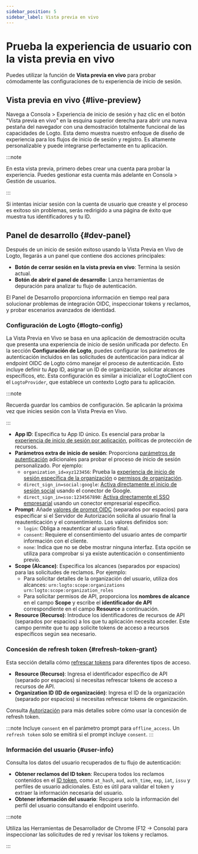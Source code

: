 ```yaml
---
sidebar_position: 5
sidebar_label: Vista previa en vivo
---
```


# Prueba la experiencia de usuario con la vista previa en vivo

Puedes utilizar la función de **Vista previa en vivo** para probar cómodamente las configuraciones de tu experiencia de inicio de sesión.

## Vista previa en vivo \{#live-preview}

Navega a <CloudLink to="/sign-in-experience">Consola > Experiencia de inicio de sesión</CloudLink> y haz clic en el botón "Vista previa en vivo" en la esquina superior derecha para abrir una nueva pestaña del navegador con una demostración totalmente funcional de las capacidades de Logto. Esta demo muestra nuestro enfoque de diseño de experiencia para los flujos de inicio de sesión y registro. Es altamente personalizable y puede integrarse perfectamente en tu aplicación.

:::note

En esta vista previa, primero debes crear una cuenta para probar la experiencia. Puedes gestionar esta cuenta más adelante en <CloudLink to="/user-management">Consola > Gestión de usuarios</CloudLink>.

:::

Si intentas iniciar sesión con la cuenta de usuario que creaste y el proceso es exitoso sin problemas, serás redirigido a una página de éxito que muestra tus identificadores y tu ID.

## Panel de desarrollo \{#dev-panel}

Después de un inicio de sesión exitoso usando la Vista Previa en Vivo de Logto, llegarás a un panel que contiene dos acciones principales:

- **Botón de cerrar sesión en la vista previa en vivo**: Termina la sesión actual.
- **Botón de abrir el panel de desarrollo**: Lanza herramientas de depuración para analizar tu flujo de autenticación.

El Panel de Desarrollo proporciona información en tiempo real para solucionar problemas de integración OIDC, inspeccionar tokens y reclamos, y probar escenarios avanzados de identidad.

### Configuración de Logto \{#logto-config}

La Vista Previa en Vivo se basa en una aplicación de demostración oculta que presenta una experiencia de inicio de sesión unificada por defecto. En la sección **Configuración de Logto**, puedes configurar los parámetros de autenticación incluidos en las solicitudes de autenticación para indicar al endpoint OIDC de Logto cómo manejar el proceso de autenticación. Esto incluye definir tu App ID, asignar un ID de organización, solicitar alcances específicos, etc. Esta configuración es similar a inicializar el LogtoClient con el `LogtoProvider`, que establece un contexto Logto para tu aplicación.

:::note

Recuerda guardar los cambios de configuración. Se aplicarán la próxima vez que inicies sesión con la Vista Previa en Vivo.

:::

- **App ID**: Especifica tu App ID único. Es esencial para probar la [experiencia de inicio de sesión por aplicación](/customization/match-your-brand#app-specific-branding), políticas de protección de recursos.
- **Parámetros extra de inicio de sesión**: Proporciona [parámetros de autenticación](/end-user-flows/authentication-parameters) adicionales para probar el proceso de inicio de sesión personalizado. Por ejemplo:
  - `organization_id=xyz123456`: Prueba la [experiencia de inicio de sesión específica de la organización](/customization/match-your-brand#organization-specific-branding) o [permisos de organización](/authorization/organization-permissions).
  - `direct_sign_in=social:google`: [Activa directamente el inicio de sesión social](/end-user-flows/authentication-parameters/direct-sign-in#social-sign-in) usando el conector de Google.
  - `direct_sign_in=sso:1234567890`: [Activa directamente el SSO empresarial](/end-user-flows/authentication-parameters/direct-sign-in#enterprise-sso) usando un conector empresarial específico.
- **Prompt**: Añade [valores de prompt OIDC](https://blog.logto.io/introducing-oidc-prompt) (separados por espacios) para especificar si el Servidor de Autorización solicita al usuario final la reautenticación y el consentimiento. Los valores definidos son:
  - `login`: Obliga a reautenticar al usuario final.
  - `consent`: Requiere el consentimiento del usuario antes de compartir información con el cliente.
  - `none`: Indica que no se debe mostrar ninguna interfaz. Esta opción se utiliza para comprobar si ya existe autenticación o consentimiento previo.
- **Scope (Alcance)**: Especifica los alcances (separados por espacios) para las solicitudes de reclamos. Por ejemplo:
  - Para solicitar detalles de la organización del usuario, utiliza dos alcances: `urn:logto:scope:organizations urn:logto:scope:organization_roles`
  - Para solicitar permisos de API, proporciona los **nombres de alcance** en el campo **Scope** y escribe el **identificador de API** correspondiente en el campo **Resource** a continuación.
- **Resource (Recurso)**: Introduce los identificadores de recursos de API (separados por espacios) a los que tu aplicación necesita acceder. Este campo permite que tu app solicite tokens de acceso a recursos específicos según sea necesario.

### Concesión de refresh token \{#refresh-token-grant}

Esta sección detalla cómo [refrescar tokens](https://auth-wiki.logto.io/refresh-token) para diferentes tipos de acceso.

- **Resource (Recurso)**: Ingresa el identificador específico de API (separado por espacios) si necesitas refrescar tokens de acceso a recursos de API.
- **Organization ID (ID de organización)**: Ingresa el ID de la organización (separado por espacios) si necesitas refrescar tokens de organización.

Consulta [Autorización](/authorization) para más detalles sobre cómo usar la concesión de refresh token.

:::note
Incluye `consent` en el parámetro prompt para `offline_access`. Un `refresh token` solo se emitirá si el prompt incluye `consent`.
:::

### Información del usuario \{#user-info}

Consulta los datos del usuario recuperados de tu flujo de autenticación:

- **Obtener reclamos del ID token**: Recupera todos los reclamos contenidos en el [ID token](https://auth-wiki.logto.io/id-token), como `at_hash`, `aud`, `auth_time`, `exp`, `iat`, `issu` y perfiles de usuario adicionales. Esto es útil para validar el token y extraer la información necesaria del usuario.
- **Obtener información del usuario**: Recupera solo la información del perfil del usuario consultando el endpoint userinfo.

:::note

Utiliza las Herramientas de Desarrollador de Chrome (F12 → Consola) para inspeccionar las solicitudes de red y revisar los tokens y reclamos.

:::
